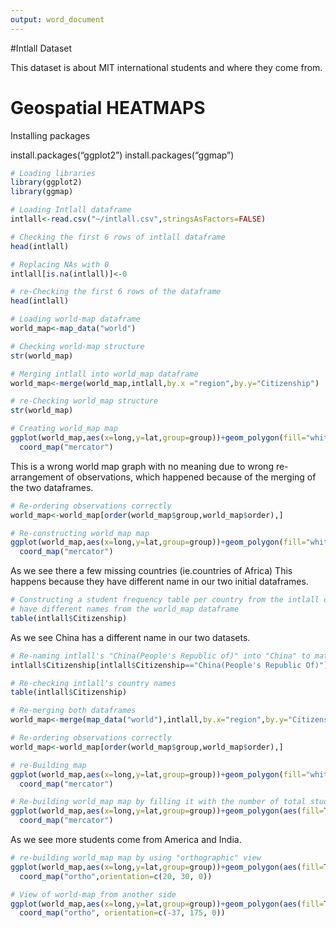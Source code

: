 ---
output: word_document
---

#Intlall Dataset

This dataset is about MIT international students and where they come from.

# Geospatial HEATMAPS

Installing packages

install.packages("ggplot2")
install.packages("ggmap")

```{r,fig.width=4,fig.height=3}
# Loading libraries
library(ggplot2)
library(ggmap)

# Loading Intlall dataframe
intlall<-read.csv("~/intlall.csv",stringsAsFactors=FALSE)

# Checking the first 6 rows of intlall dataframe
head(intlall)

# Replacing NAs with 0
intlall[is.na(intlall)]<-0

# re-Checking the first 6 rows of the dataframe
head(intlall)

# Loading world-map dataframe
world_map<-map_data("world")

# Checking world-map structure
str(world_map)

# Merging intlall into world_map dataframe
world_map<-merge(world_map,intlall,by.x ="region",by.y="Citizenship")

# re-Checking world_map structure
str(world_map)

# Creating world_map map
ggplot(world_map,aes(x=long,y=lat,group=group))+geom_polygon(fill="white",color="black")+
  coord_map("mercator")
```

This is a wrong world map graph with no meaning due to wrong re-arrangement of observations,
which happened because of the merging of the two dataframes.

```{r,fig.width=4,fig.height=3}
# Re-ordering observations correctly
world_map<-world_map[order(world_map$group,world_map$order),]

# Re-constructing world_map map
ggplot(world_map,aes(x=long,y=lat,group=group))+geom_polygon(fill="white",color="black")+
  coord_map("mercator")
```

As we see there a few missing countries (ie.countries of Africa)
This happens because they have different name in our two initial dataframes.

```{r,fig.width=4,fig.height=3}
# Constructing a student frequency table per country from the intlall dataframe to check which countries
# have different names from the world_map dataframe
table(intlall$Citizenship) 
```

As we see China has a different name in our two datasets.

```{r,fig.width=4,fig.height=3}
# Re-naming intlall's "China(People's Republic of)" into "China" to match with world_map dataframe
intlall$Citizenship[intlall$Citizenship=="China(People's Republic Of)"]<-"China"

# Re-checking intlall's country names
table(intlall$Citizenship)

# Re-merging both dataframes
world_map<-merge(map_data("world"),intlall,by.x="region",by.y="Citizenship")

# Re-ordering observations correctly
world_map<-world_map[order(world_map$group,world_map$order),]

# re-Building map
ggplot(world_map,aes(x=long,y=lat,group=group))+geom_polygon(fill="white",color="black")+
  coord_map("mercator")

# Re-building world_map map by filling it with the number of total students per country
ggplot(world_map,aes(x=long,y=lat,group=group))+geom_polygon(aes(fill=Total),color="black")+
  coord_map("mercator")
```

As we see more students come from America and India.

```{r,,fig.width=4,fig.height=3}
# re-building world_map map by using "orthographic" view
ggplot(world_map,aes(x=long,y=lat,group=group))+geom_polygon(aes(fill=Total),color="black")+
  coord_map("ortho",orientation=c(20, 30, 0))

# View of world-map from another side
ggplot(world_map,aes(x=long,y=lat,group=group))+geom_polygon(aes(fill=Total),color="black")+
  coord_map("ortho", orientation=c(-37, 175, 0))
```